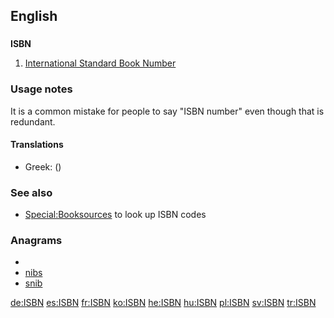 ==English==

==={{initialism}}===
'''ISBN'''

# [[w:International Standard Book Number|International Standard Book Number]]

===Usage notes===
It is a common mistake for people to say "ISBN number" even though that is redundant.

====Translations====
{{rfc-level|Translations at L4+ not in L3 POS section|lang=en}}
{{trans-top}}
* Greek: {{t|el|ΔΠΑΒ}} ({{t|el|Διεθνής Πρότυπος Αριθμός Βιβλίου}})
{{trans-mid}}
{{trans-bottom}}

===See also===
* [[Special:Booksources]] to look up ISBN codes

===Anagrams===
* {{alphagram|[[bins#English|bins]]}}
* [[nibs#English|nibs]]
* [[snib#English|snib]]

[[de:ISBN]]
[[es:ISBN]]
[[fr:ISBN]]
[[ko:ISBN]]
[[he:ISBN]]
[[hu:ISBN]]
[[pl:ISBN]]
[[sv:ISBN]]
[[tr:ISBN]]